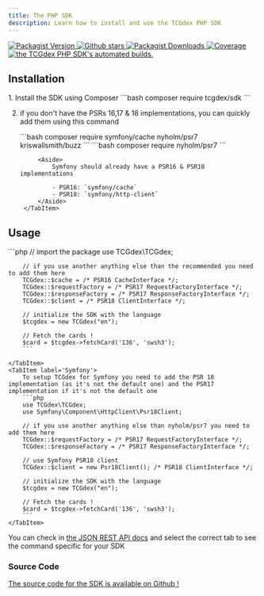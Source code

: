 ```yaml
---
title: The PHP SDK
description: Learn how to install and use the TCGdex PHP SDK
---
```


<p class="flex gap-2 justify-center">
	<a href="https://packagist.org/packages/tcgdex/sdk">
		<img src="https://img.shields.io/github/v/release/tcgdex/php-sdk?include_prereleases&style=flat-square" alt="Packagist Version"/>
	</a>
	<a href="https://github.com/tcgdex/php-sdk/stargazers">
		<img src="https://img.shields.io/github/stars/tcgdex/php-sdk?style=flat-square" alt="Github stars" />
	</a>
	<a href="https://packagist.org/packages/tcgdex/sdk">
		<img src="https://img.shields.io/packagist/dt/tcgdex/sdk?style=flat-square" alt="Packagist Downloads" />
	</a>
	<a href="https://app.codecov.io/gh/tcgdex/php-sdk/">
		<img src="https://img.shields.io/codecov/c/github/tcgdex/php-sdk?style=flat-square&token=MCENGBDCXN" alt="Coverage" />
	</a>
	<a href="https://github.com/tcgdex/php-sdk/actions/workflows/build-test.yml">
		<img src="https://img.shields.io/github/actions/workflow/status/tcgdex/php-sdk/build-test.yml?style=flat-square" alt="the TCGdex PHP SDK's automated builds." />
	</a>
</p>

## Installation

<Steps>
1. Install the SDK using Composer
	```bash
	composer require tcgdex/sdk
	```

2. if you don't have the PSRs 16,17 & 18 implementations, you can quickly add them using this command

	<Tabs syncKey='framework'>
		<TabItem label='Basic PHP'>
			```bash
			composer require symfony/cache nyholm/psr7 kriswallsmith/buzz
			```
		</TabItem>
		<TabItem label='Symfony'>
			```bash
			composer require nyholm/psr7
			```

			<Aside>
				Symfony should already have a PSR16 & PSR18 implementations

				- PSR16: `symfony/cache`
				- PSR18: `symfony/http-client`
			</Aside>
		</TabItem>
	</Tabs>

</Steps>

## Usage

<Tabs syncKey='framework'>
	<TabItem label='Basic PHP'>
		```php
		// import the package
		use TCGdex\TCGdex;

		// if you use another anything else than the recommended you need to add them here
		TCGdex::$cache = /* PSR16 CacheInterface */;
		TCGdex::$requestFactory = /* PSR17 RequestFactoryInterface */;
		TCGdex::$responseFactory = /* PSR17 ResponseFactoryInterface */;
		TCGdex::$client = /* PSR18 ClientInterface */;

		// initialize the SDK with the language
		$tcgdex = new TCGdex("en");

		// Fetch the cards !
		$card = $tcgdex->fetchCard('136', 'swsh3');
		```

	</TabItem>
	<TabItem label='Symfony'>
		To setup TCGdex for Symfony you need to add the PSR 18 implementation (as it's not the default one) and the PSR17 implementation if it's not the default one
		```php
		use TCGdex\TCGdex;
		use Symfony\Component\HttpClient\Psr18Client;

		// if you use another anything else than nyholm/psr7 you need to add them here
		TCGdex::$requestFactory = /* PSR17 RequestFactoryInterface */;
		TCGdex::$responseFactory = /* PSR17 ResponseFactoryInterface */;

		// use Symfony PSR18 client
		TCGdex::$client = new Psr18Client(); /* PSR18 ClientInterface */;

		// initialize the SDK with the language
		$tcgdex = new TCGdex("en");

		// Fetch the cards !
		$card = $tcgdex->fetchCard('136', 'swsh3');
		```
	</TabItem>
</Tabs>

You can check in [the JSON REST API docs](/rest) and select the correct tab to see the command specific for your SDK


### Source Code

[The source code for the SDK is available on Github !](https://github.com/tcgdex/php-sdk)
